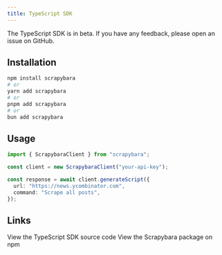 ```yaml
---
title: TypeScript SDK
---
```


<Note>
The TypeScript SDK is in beta. If you have any feedback, please open an issue on GitHub.
</Note>

## Installation

```bash
npm install scrapybara
# or
yarn add scrapybara
# or
pnpm add scrapybara
# or
bun add scrapybara
```

## Usage

```typescript
import { ScrapybaraClient } from "scrapybara";

const client = new ScrapybaraClient("your-api-key");

const response = await client.generateScript({
  url: "https://news.ycombinator.com",
  command: "Scrape all posts",
});
```

## Links

<CardGroup cols={2}>
  <Card
    title="GitHub repository"
    icon="github"
    href="https://github.com/scrapybara/scrapybara-ts"
  >
    View the TypeScript SDK source code
  </Card>
  <Card
    title="npm package"
    icon="npm"
    href="https://www.npmjs.com/package/scrapybara"
  >
    View the Scrapybara package on npm
  </Card>
</CardGroup>